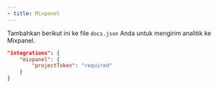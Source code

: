 ```yaml
---
- title: Mixpanel
---
```


Tambahkan berikut ini ke file `docs.json` Anda untuk mengirim analitik ke Mixpanel.

```json Analytics options in docs.json
"integrations": {
    "mixpanel": {
        "projectToken": "required"
    }
}
```
